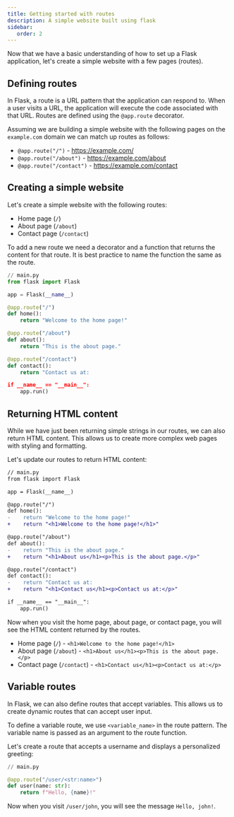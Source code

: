 ```yaml
---
title: Getting started with routes
description: A simple website built using flask
sidebar:
   order: 2
---
```


Now that we have a basic understanding of how to set up a Flask application, let's create a simple website with a few pages (routes).

## Defining routes

In Flask, a route is a URL pattern that the application can respond to. When a user visits a URL, the application will execute the code associated with that URL. Routes are defined using the `@app.route` decorator.

Assuming we are building a simple website with the following pages on the `example.com` domain we can match up routes as follows:

- `@app.route("/")` - https://example.com/
- `@app.route("/about")` - https://example.com/about
- `@app.route("/contact")` - https://example.com/contact

## Creating a simple website

Let's create a simple website with the following routes:

- Home page (`/`)
- About page (`/about`)
- Contact page (`/contact`)

To add a new route we need a decorator and a function that returns the content for that route. It is best practice to name the function the same as the route.

```python
// main.py
from flask import Flask

app = Flask(__name__)

@app.route("/")
def home():
    return "Welcome to the home page!"

@app.route("/about")
def about():
    return "This is the about page."

@app.route("/contact")
def contact():
    return "Contact us at:

if __name__ == "__main__":
    app.run()
```

## Returning HTML content

While we have just been returning simple strings in our routes, we can also return HTML content. This allows us to create more complex web pages with styling and formatting.

Let's update our routes to return HTML content:

```diff lang="python"
// main.py
from flask import Flask

app = Flask(__name__)

@app.route("/")
def home():
-    return "Welcome to the home page!"
+    return "<h1>Welcome to the home page!</h1>"

@app.route("/about")
def about():
-    return "This is the about page."
+    return "<h1>About us</h1><p>This is the about page.</p>"

@app.route("/contact")
def contact():
-    return "Contact us at:
+    return "<h1>Contact us</h1><p>Contact us at:</p>"

if __name__ == "__main__":
    app.run()
```

Now when you visit the home page, about page, or contact page, you will see the HTML content returned by the routes.

- Home page (`/`) - `<h1>Welcome to the home page!</h1>`
- About page (`/about`) - `<h1>About us</h1><p>This is the about page.</p>`
- Contact page (`/contact`) - `<h1>Contact us</h1><p>Contact us at:</p>`


## Variable routes

In Flask, we can also define routes that accept variables. This allows us to create dynamic routes that can accept user input.

To define a variable route, we use `<variable_name>` in the route pattern. The variable name is passed as an argument to the route function.

Let's create a route that accepts a username and displays a personalized greeting:

```python
// main.py

@app.route("/user/<str:name>")
def user(name: str):
    return f"Hello, {name}!"
```

Now when you visit `/user/john`, you will see the message `Hello, john!`.